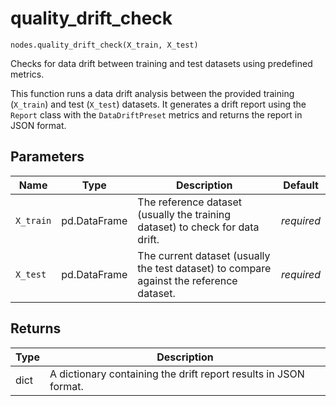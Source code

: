 # quality_drift_check { #data_science.nodes.quality_drift_check }

`nodes.quality_drift_check(X_train, X_test)`

Checks for data drift between training and test datasets using predefined metrics.

This function runs a data drift analysis between the provided training (`X_train`)
and test (`X_test`) datasets. It generates a drift report using the `Report` class
with the `DataDriftPreset` metrics and returns the report in JSON format.

## Parameters

| Name      | Type         | Description                                                                              | Default    |
|-----------|--------------|------------------------------------------------------------------------------------------|------------|
| `X_train` | pd.DataFrame | The reference dataset (usually the training dataset) to check for data drift.            | _required_ |
| `X_test`  | pd.DataFrame | The current dataset (usually the test dataset) to compare against the reference dataset. | _required_ |

## Returns

| Type   | Description                                                      |
|--------|------------------------------------------------------------------|
| dict   | A dictionary containing the drift report results in JSON format. |